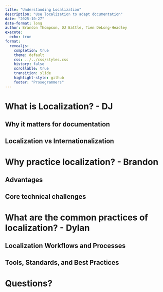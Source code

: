 ```yaml
---
title: "Understanding Localization"
description: "Use localization to adapt documentation"
date: "2025-10-27"
date-format: long
author: Brandon Thompson, DJ Battle, Tien DeLong-Headley
execute:
  echo: true
format:
  revealjs:
    completion: true
    theme: default
    css: ../../css/styles.css
    history: false
    scrollable: true
    transition: slide
    highlight-style: github
    footer: "Prosegrammers"
---
```


# What is Localization? - DJ

## Why it matters for documentation

## Localization vs Internationalization

# Why practice localization? - Brandon

## Advantages

## Core technical challenges

# What are the common practices of localization? - Dylan

## Localization Workflows and Processes

## Tools, Standards, and Best Practices

# Questions?